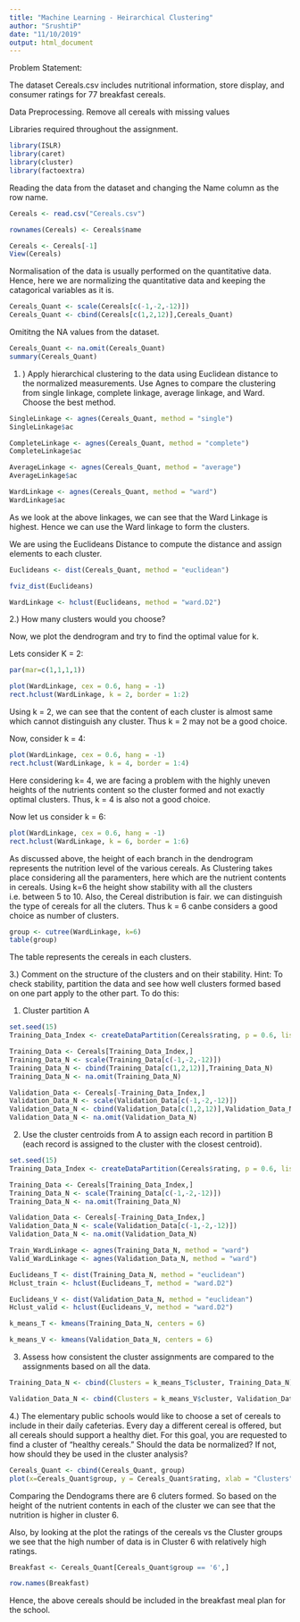 ---
title: "Machine Learning - Heirarchical Clustering"
author: "SrushtiP"
date: "11/10/2019"
output: html_document
---

Problem Statement:

The dataset Cereals.csv includes nutritional information, store display, and consumer ratings for 77 breakfast cereals.

Data Preprocessing. Remove all cereals with missing values

Libraries required throughout the assignment.

```{r}
library(ISLR)
library(caret)
library(cluster)
library(factoextra)
```
Reading  the data from the dataset and changing the Name column as the row name.

```{r}
Cereals <- read.csv("Cereals.csv")

rownames(Cereals) <- Cereals$name

Cereals <- Cereals[-1]
View(Cereals)
```
Normalisation of the data is usually performed on the quantitative data. Hence, here we are normalizing the quantitative data and keeping the catagorical variables as it is.

```{r}
Cereals_Quant <- scale(Cereals[c(-1,-2,-12)])
Cereals_Quant <- cbind(Cereals[c(1,2,12)],Cereals_Quant)
```
Omititng the NA values from the dataset.

```{r}
Cereals_Quant <- na.omit(Cereals_Quant)
summary(Cereals_Quant) 
```

1. ) Apply hierarchical clustering to the data using Euclidean distance to the normalized measurements. Use Agnes to compare the clustering from  single linkage, complete linkage, average linkage, and Ward. Choose the best method.

```{r}
SingleLinkage <- agnes(Cereals_Quant, method = "single")
SingleLinkage$ac

CompleteLinkage <- agnes(Cereals_Quant, method = "complete")
CompleteLinkage$ac

AverageLinkage <- agnes(Cereals_Quant, method = "average")
AverageLinkage$ac

WardLinkage <- agnes(Cereals_Quant, method = "ward")
WardLinkage$ac
```
As we look at the above linkages, we can see that the Ward Linkage is highest. Hence we can use the Ward linkage to form the clusters.

We are using the Euclideans Distance to compute the distance and assign elements to each cluster.

```{r}
Euclideans <- dist(Cereals_Quant, method = "euclidean")

fviz_dist(Euclideans)

WardLinkage <- hclust(Euclideans, method = "ward.D2")
```

2.)	How many clusters would you choose?

Now, we plot the dendrogram and try to find the optimal value for k.

Lets consider K = 2:

```{r}
par(mar=c(1,1,1,1))

plot(WardLinkage, cex = 0.6, hang = -1)
rect.hclust(WardLinkage, k = 2, border = 1:2)
```
Using k = 2, we can see that the content of each cluster is almost same which cannot distinguish any cluster. Thus k = 2 may not be a good choice.

Now, consider k = 4:

```{r}
plot(WardLinkage, cex = 0.6, hang = -1)
rect.hclust(WardLinkage, k = 4, border = 1:4)
```

Here considering k= 4, we are facing a problem with the highly uneven heights of the nutrients content so the cluster formed and not exactly optimal clusters. Thus, k = 4 is also not a good choice.

Now let us consider k = 6:

```{r}
plot(WardLinkage, cex = 0.6, hang = -1)
rect.hclust(WardLinkage, k = 6, border = 1:6)
```

As discussed above, the height of each branch in the dendrogram represents the nutrition level of the various cereals. As Clustering takes place considering all the paramenters, here which are the nutrient contents in cereals. Using k=6 the height show stability with all the clusters i.e. between 5 to 10.
Also, the Cereal distribution is fair. we can distinguish the type of cereals for all the cluters.
Thus k = 6 canbe considers a good choice as number of clusters.

```{r}
group <- cutree(WardLinkage, k=6)
table(group)
```

The table represents the cereals in each clusters.

3.)	Comment on the structure of the clusters and on their stability. Hint: To check stability,  partition the data and see how well clusters formed based on one part apply to the other part. To do this:

  1.	Cluster partition A

```{r}
set.seed(15)
Training_Data_Index <- createDataPartition(Cereals$rating, p = 0.6, list = FALSE)

Training_Data <- Cereals[Training_Data_Index,]
Training_Data_N <- scale(Training_Data[c(-1,-2,-12)])
Training_Data_N <- cbind(Training_Data[c(1,2,12)],Training_Data_N)
Training_Data_N <- na.omit(Training_Data_N)

Validation_Data <- Cereals[-Training_Data_Index,]
Validation_Data_N <- scale(Validation_Data[c(-1,-2,-12)])
Validation_Data_N <- cbind(Validation_Data[c(1,2,12)],Validation_Data_N)
Validation_Data_N <- na.omit(Validation_Data_N)
```

  2.	Use the cluster centroids from A to assign each record in partition B (each record is assigned to the cluster with the closest centroid).

```{r}
set.seed(15)
Training_Data_Index <- createDataPartition(Cereals$rating, p = 0.6, list = FALSE)

Training_Data <- Cereals[Training_Data_Index,]
Training_Data_N <- scale(Training_Data[c(-1,-2,-12)])
Training_Data_N <- na.omit(Training_Data_N)

Validation_Data <- Cereals[-Training_Data_Index,]
Validation_Data_N <- scale(Validation_Data[c(-1,-2,-12)])
Validation_Data_N <- na.omit(Validation_Data_N)
```


```{r}
Train_WardLinkage <- agnes(Training_Data_N, method = "ward")
Valid_WardLinkage <- agnes(Validation_Data_N, method = "ward")

Euclideans_T <- dist(Training_Data_N, method = "euclidean")
Hclust_train <- hclust(Euclideans_T, method = "ward.D2")

Euclideans_V <- dist(Validation_Data_N, method = "euclidean")
Hclust_valid <- hclust(Euclideans_V, method = "ward.D2")
```

```{r}
k_means_T <- kmeans(Training_Data_N, centers = 6)

k_means_V <- kmeans(Validation_Data_N, centers = 6)
```

  3.	Assess how consistent the cluster assignments are compared to the assignments based on all the data.

```{r}

Training_Data_N <- cbind(Clusters = k_means_T$cluster, Training_Data_N)

Validation_Data_N <- cbind(Clusters = k_means_V$cluster, Validation_Data_N)
```

4.)	The elementary public schools would like to choose a set of cereals to include in their daily cafeterias. Every day a different cereal is offered, but all cereals should support a healthy diet. For this goal, you are requested to find a cluster of “healthy cereals.” Should the data be normalized? If not, how should they be used in the cluster analysis?

```{r}
Cereals_Quant <- cbind(Cereals_Quant, group)
plot(x=Cereals_Quant$group, y = Cereals_Quant$rating, xlab = "Clusters", ylab = "Cereals Rating", main = "Cluster vs Cereals Ratings")
```

Comparing the Dendograms there are 6 cluters formed. So based on the height of the nutrient contents in each of the cluster we can see that the nutrition is higher in cluster 6.

Also, by looking at the plot the ratings of the cereals vs the Cluster groups we see that the high number of data is in Cluster 6 with relatively high ratings.

```{r}
Breakfast <- Cereals_Quant[Cereals_Quant$group == '6',]

row.names(Breakfast)
```

Hence, the above cereals should be included in the breakfast meal plan for the school.

